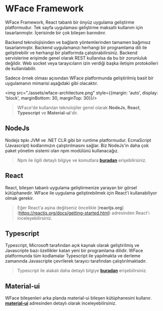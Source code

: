 # WFace Framework
WFace Framework, React tabanlı bir önyüz uygulama geliştirme platformudur. 
Tek sayfa uygulaması geliştirme maksatlı kullanım için tasarlanmıştır. İçerisinde bir çok bileşen barındırır.

Backend teknolojisinden ve bağlantı yöntemlerinden tamamen bağımsız tasarlanmıştır. Backend uygulamanızı herhangi bir 
programlama dili ile geliştirebilir ve herhangi bir platformda çalıştırabilirsiniz. 
Backend servislerine erişimde genel olarak REST kullanılsa da bu bir zorunluluk değildir. 
Web socket veya tarayıcıların izin verdiği başka iletişim protokolleri de kullanılabilir.

Sadece örnek olması açısından WFace platformunda geliştirilmiş basit bir uygulamanın mimarisi aşağıdaki gibi olacaktır.
 
<img src="./assets/wface-architecture.png" style={{margin: 'auto', display: 'block', marginBottom: 30, marginTop: 30}}/>

> WFace'de kullanılan teknolojiler genel olarak __NodeJs__, __React__, __Typescript__ ve __Material-ui__'dir.

## NodeJs
Nodejs tıpkı JVM ve .NET CLR gibi bir runtime platformudur. 
EcmaScript (Javascript) kodlarımızın çalıştırılmasını sağlar. 
Biz NodeJs'in daha çok paket yönetim sistemi olan npm modülünü kullanacağız. 

> Npm ile ilgili detaylı bilgiye ve komutlara [__buradan__](https://docs.npmjs.com/) erişebilirsiniz.

## React 
React, bileşen tabanlı uygulama geliştirmenize yarayan bir görsel kütüphanedir. 
WFace ile uygulama geliştirebilmek için React'i kullanabiliyor olmak gerekir. 

>Eğer React'a aşina değilseniz öncelikle [__reactjs.org__] (https://reactjs.org/docs/getting-started.html)
adresinden React'ı inceleyebilirsiniz.

## Typescript
Typescript, Microsoft tarafından açık kaynak olarak geliştirilmiş ve 
Javascripte bazı özellikler katan yeni bir programlama dilidir. WFace platformunda tüm kodlamalar 
Typescript ile yapılmakta ve derleme zamanında Javascripte çevrilerek tarayıcı tarafından çalıştırılmaktadır. 

> Typescript ile alakalı daha detaylı bilgiye [__buradan__](https://www.typescriptlang.org/) erişebilirsiniz.

## Material-ui
WFace bileşenleri arka planda material-ui bileşen kütüphanesini kullanır. 
[__material-ui__](https://material-ui.com/) adresinden detaylı olarak inceleyebilirsiniz. 